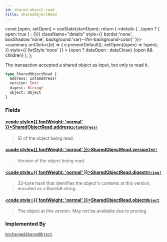 ```yaml
---
id: shared-object-read
title: SharedObjectRead
---
```









  const [open, setOpen] = useState(startOpen);
  return (
    <details {...(open ? { open: true } : {})} className="details" style={{ border:'none', boxShadow:'none', background:'var(--ifm-background-color)' }}>
      <summary
        onClick={(e) => {
          e.preventDefault();
          setOpen((open) => !open);
        }}
        style={{ listStyle:'none' }}
      >
      {open ? dataOpen : dataClose}
      </summary>
      {open && children}
    </details>
  );
};








The transaction accepted a shared object as input, but only to read it.


```graphql
type SharedObjectRead {
  address: IotaAddress!
  version: Int!
  digest: String!
  object: Object
}
```




### Fields

#### [<code style={{ fontWeight: 'normal' }}>SharedObjectRead.<b>address</b></code>](#)<Bullet />[`IotaAddress!`](/references/iota-api/iota-graphql/reference/types/scalars/iota-address) <Badge class="badge badge--secondary" text="non-null"/> <Badge class="badge badge--secondary" text="scalar"/> 
> 
> 
> ID of the object being read.
> 

#### [<code style={{ fontWeight: 'normal' }}>SharedObjectRead.<b>version</b></code>](#)<Bullet />[`Int!`](/references/iota-api/iota-graphql/reference/types/scalars/int) <Badge class="badge badge--secondary" text="non-null"/> <Badge class="badge badge--secondary" text="scalar"/> 
> 
> 
> Version of the object being read.
> 

#### [<code style={{ fontWeight: 'normal' }}>SharedObjectRead.<b>digest</b></code>](#)<Bullet />[`String!`](/references/iota-api/iota-graphql/reference/types/scalars/string) <Badge class="badge badge--secondary" text="non-null"/> <Badge class="badge badge--secondary" text="scalar"/> 
> 
> 
> 32-byte hash that identifies the object's contents at this version,
> encoded as a Base58 string.
> 

#### [<code style={{ fontWeight: 'normal' }}>SharedObjectRead.<b>object</b></code>](#)<Bullet />[`Object`](/references/iota-api/iota-graphql/reference/types/objects/object) <Badge class="badge badge--secondary" text="object"/> 
> 
> 
> The object at this version.  May not be available due to pruning.
> 





### Implemented By

[`UnchangedSharedObject`](/references/iota-api/iota-graphql/reference/types/unions/unchanged-shared-object)  <Badge class="badge badge--secondary" text="union"/>


